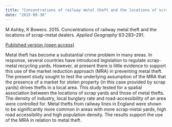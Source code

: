 ```yaml
---
title: "Concentrations of railway metal theft and the locations of scrap-metal dealers"
date: "2015-09-30"
---
```


M Ashby, K Bowers. 2015. Concentrations of railway metal theft and the locations of scrap-metal dealers. _Applied Geography_ 63:283--291.

[Published version (open access)](https://doi.org/10.1016/j.apgeog.2015.07.005){.btn .btn-primary}

Metal theft has become a substantial crime problem in many areas. In response, several countries have introduced legislation to regulate scrap-metal recycling yards. However, at present there is little evidence to support this use of the market reduction approach (MRA) in preventing metal theft. The present study sought to test the underlying assumption of the MRA that the presence of a market for stolen property (in this case provided by scrap yards) drives thefts in a local area. This study tested for a spatial association between the locations of scrap yards and those of metal thefts. The density of industry, local burglary rate and road-accessibility of an area were controlled for. Metal thefts from railway lines in England were shown to be significantly more common in areas with more scrap-metal yards, high road accessibility and high population density. The results support the use of the MRA in relation to metal theft.

